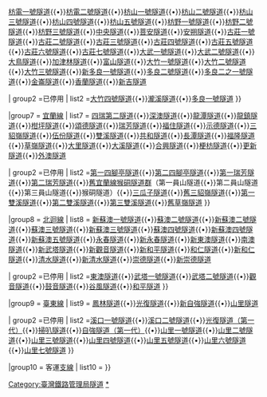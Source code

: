 {{navbox
| name = 臺灣鐵路管理局鐵路隧道
| title = [[臺灣鐵路管理局]][[隧道]]
| group1 = [[縱貫線北段]]
| listclass=hlist
| list1  =
{{Navbox subgroup
| style  = 
| groupstyle = 
| evenstyle  = 

| group1 = 使用中
| list1  =
* [[竹仔嶺隧道|第三代竹仔嶺隧道]]
* [[七堵隧道]]
* [[新七堵隧道]]
* [[五堵隧道]]
* [[五堵隧道|新五堵隧道]]
* [[臺北鐵路地下化專案|臺北鐵路地下化]]
* [[山佳隧道]]

| group2 = 已停用
| list2 =
* [[獅球嶺隧道|獅球嶺隧道（劉銘傳隧道）]]
* [[竹仔嶺隧道|第一代竹仔嶺隧道]]
* [[竹仔嶺隧道|第二代竹仔嶺隧道]]
* [[南港隧道 (縱貫鐵路)|南港隧道]]
* [[茶山隧道]]
* [[尖筆山隧道]]
* [[崎頂一、二號隧道|崎頂一號隧道]]
* [[崎頂一、二號隧道|崎頂二號隧道]]
}}

|group2 = [[台中線]]
| list2  =
{{Navbox subgroup
| style  = 
| groupstyle = 
| evenstyle  = 

| group1 = 使用中
| list1  =
* [[豐富隧道|豐富隧道（第三代造橋隧道）]]
* [[苗南隧道]]
* [[銅鑼隧道]]
* [[三義隧道]]
* [[三泰隧道]]
* [[泰安隧道]]
* [[后豐隧道]]

| group2 = 已停用
| list2 =
* [[見返坂隧道 (西坑尾隧道)|見返坂隧道（第一代造橋隧道）]]
* [[造橋隧道|造橋隧道（第二代造橋隧道）]]
* [[苗栗隧道]]
* [[舊銅鑼隧道]]
* [[舊山線一號隧道]]
* [[舊山線二號隧道]]
* [[舊山線三號隧道]]
* [[舊山線四號隧道]]
* [[舊山線五號隧道]]
* [[舊山線六號隧道]]
* [[舊山線七號隧道]]
* [[舊山線八號隧道]]
* [[舊山線九號隧道]]
}}

|group3 = [[海岸線 (臺鐵)|海岸線]]
| list3  =
{{Navbox subgroup
| style  = 
| groupstyle = 
| evenstyle  = 

| group1 =使用中
| list1  =
* [[大甲隧道]]

| group2 = 已停用
| list2 =
* [[白沙屯隧道群|後龍過港隧道]]
**第一白沙屯隧道
**第二白沙屯隧道
**第三白沙屯隧道
}}

|group4 = [[縱貫線南段]]
| list4  =
{{Navbox subgroup
| style  = 
| groupstyle = 
| evenstyle  = 

| group1 = 使用中
| list1  =
* [[高雄市區鐵路地下化計畫|高雄鐵路地下化]]

| group2 = 已停用
| list2 = 無
}}

|group5 = [[屏東線]]
| list5  =
{{Navbox subgroup
| style  = 
| groupstyle = 
| evenstyle  = 

| group1 = 使用中
| list1  =
* [[高雄市區鐵路地下化計畫|高雄鐵路地下化]]

| group2 = 已停用
| list2 = 無
}}

|group6 = [[南迴線]]
| list6  =
{{Navbox subgroup
| style  = 
| groupstyle = 
| evenstyle  = 

| group1 =使用中
| list1  =[[嘉和遮體]]{{•}}[[內獅隧道]]{{•}}[[枋電一號隧道]]{{•}}[[枋電二號隧道]]{{•}}[[枋山一號隧道]]{{•}}[[枋山二號隧道]]{{•}}[[枋山三號隧道]]{{•}}[[枋山四號隧道]]{{•}}[[枋山五號隧道]]{{•}}[[枋野一號隧道]]{{•}}[[枋野二號隧道]]{{•}}[[枋野三號隧道]]{{•}}[[中央隧道]]{{•}}[[菩安隧道]]{{•}}[[安朔隧道]]{{•}}[[古莊一號隧道]]{{•}}[[古莊二號隧道]]{{•}}[[古莊三號隧道]]{{•}}[[古莊四號隧道]]{{•}}[[古莊五號隧道]]{{•}}[[古莊六號隧道]]{{•}}[[古莊七號隧道]]{{•}}[[大武一號隧道]]{{•}}[[大武二號隧道]]{{•}}[[大鳥隧道]]{{•}}[[加津林隧道]]{{•}}[[富山隧道]]{{•}}[[大竹一號隧道]]{{•}}[[大竹二號隧道]]{{•}}[[大竹三號隧道]]{{•}}[[新多良一號隧道]]{{•}}[[多良二號隧道]]{{•}}[[多良二之一號隧道]]{{•}}[[金崙隧道]]{{•}}[[香蘭隧道]]{{•}}[[新吉隧道]]

| group2 =已停用
| list2 =[[大竹四號隧道]]{{•}}[[瀧溪隧道]]{{•}}[[多良一號隧道]]
}}

|group7 = [[宜蘭線]]
| list7  =
{{Navbox subgroup
| style  = 
| groupstyle = 
| evenstyle  = 

| group1 =使用中
| list1  =[[四瑞第一隧道]]{{•}}[[四瑞第二隧道]]{{•}}[[深澳隧道]]{{•}}[[龍潭隧道]]{{•}}[[龍鎮隧道]]{{•}}[[柑坪隧道]]{{•}}[[頌德隧道]]{{•}}[[瑞芳隧道]]{{•}}[[福住隧道]]{{•}}[[示德隧道]]{{•}}[[三貂嶺隧道]]{{•}}[[伍份隧道]]{{•}}[[雙溪隧道]]{{•}}[[共和隧道]]{{•}}[[長潭隧道]]{{•}}[[福隆隧道]]{{•}}[[草嶺隧道]]{{•}}[[大里隧道]]{{•}}[[大溪隧道]]{{•}}[[合興隧道]]{{•}}[[梗枋隧道]]{{•}}[[更新隧道]]{{•}}[[外澳隧道]]

| group2 =已停用
| list2 =[[第一四腳亭隧道]]{{•}}[[第二四腳亭隧道]]{{•}}[[第一瑞芳隧道]]{{•}}[[第二瑞芳隧道]]{{•}}[[舊宜蘭線猴硐隧道群]]（第一員山隧道{{•}}第二員山隧道{{•}}第三員山隧道{{•}}猴硐隧道）{{•}}[[舊三貂嶺隧道|三瓜子隧道]]{{•}}[[舊三貂嶺隧道]]{{•}}[[第一雙溪隧道]]{{•}}[[第二雙溪隧道]]{{•}}[[第三雙溪隧道]]{{•}}[[舊草嶺隧道]]
}}

|group8 = [[北迴線]]
| list8  =
{{Navbox subgroup
| style  = 
| groupstyle = 
| evenstyle  = 

| group1 =使用中
| list1  =[[蘇澳一號隧道]]{{•}}[[新蘇澳一號隧道]]{{•}}[[蘇澳二號隧道]]{{•}}[[新蘇澳二號隧道]]{{•}}[[蘇澳三號隧道]]{{•}}[[新蘇澳三號隧道]]{{•}}[[蘇澳四號隧道]]{{•}}[[新蘇澳四號隧道]]{{•}}[[新蘇澳五號隧道]]{{•}}[[新永春隧道|永春隧道]]{{•}}[[新永春隧道]]{{•}}[[新東澳隧道]]{{•}}[[南澳隧道]]{{•}}[[新武塔隧道]]{{•}}[[新觀音隧道]]{{•}}[[新和平隧道]]{{•}}[[和仁隧道 (台鐵)|和仁隧道]]{{•}}[[和仁隧道 (台鐵)|新和仁隧道]]{{•}}[[清水隧道 (台鐵)|清水隧道]]{{•}}[[清水隧道 (台鐵)|新清水隧道]]{{•}}[[崇德隧道 (台鐵)|崇德隧道]]{{•}}[[崇德隧道 (台鐵)|新崇德隧道]]

| group2 =已停用
| list2 =[[東澳隧道 (隧道)|東澳隧道]]{{•}}[[武塔一號隧道]]{{•}}[[武塔二號隧道]]{{•}}[[觀音隧道 (台鐵)|觀音隧道]]{{•}}[[鼓音隧道]]{{•}}[[谷風隧道 (台鐵)|谷風隧道]]{{•}}[[和平隧道]]
}}

|group9 = [[臺東線]]
| list9  =
{{Navbox subgroup
| style  = 
| groupstyle = 
| evenstyle  = 

| group1 =使用中
| list1  =[[溪口隧道]]{{•}}[[鳳林隧道]]{{•}}[[光復隧道]]{{•}}[[自強隧道 (花蓮縣)|新自強隧道]]{{•}}[[山里隧道]]

| group2 =已停用
| list2 =[[溪口隧道|溪口一號隧道]]{{•}}[[溪口隧道|溪口二號隧道]]{{•}}[[光復隧道|光復隧道（第一代）]]{{•}}[[掃叭隧道]]{{•}}[[自強隧道 (花蓮縣)|自強隧道（第一代）]]{{•}}[[山里隧道#山里隧道群|山里一號隧道]]{{•}}[[山里隧道#山里隧道群|山里二號隧道]]{{•}}[[山里隧道#山里隧道群|山里三號隧道]]{{•}}[[山里隧道#山里隧道群|山里四號隧道]]{{•}}[[山里隧道#山里隧道群|山里五號隧道]]{{•}}[[山里隧道#山里隧道群|山里六號隧道]]{{•}}[[山里隧道#山里隧道群|山里七號隧道]]
}}

|group10 = 客運[[支線]]
| list10  =
{{Navbox subgroup
| style  = 
| groupstyle = 
| evenstyle  = 

| group1 = [[平溪線]]
| list1  =
* [[第一隧道 (平溪線)|第一隧道]]
* [[第二隧道 (平溪線)|第二隧道]]
* [[第三隧道 (平溪線)|第三隧道]]
* [[第四隧道 (平溪線)|第四隧道]]
* [[平溪假隧道]]
* [[第五隧道 (平溪線)|第五隧道]]
* [[第六隧道 (平溪線)|第六隧道]]

| group2 = [[內灣線]]
| list2 =
* [[竹東隧道]]
* [[合興隧道]]
* [[南河隧道]]
* [[九芎坪隧道]]
* [[內灣隧道]]

| group3 = [[集集線]]
| list3 =
* [[一號隧道 (集集線)|一號隧道]]
* [[二號隧道 (集集線)|二號隧道]]
* [[中興隧道 (臺鐵)|中興隧道]]
* [[第一明隧道 (集集線)|第一明隧道]]
* [[第二明隧道 (集集線)|第二明隧道]]
* [[四號隧道 (集集線)|四號隧道]]
* [[五號隧道 (集集線)|五號隧道]]
* [[六號隧道 (集集線)|六號隧道]]

| group4 = [[深澳線]]
| list4 =
* [[瑞澳隧道]]
* [[一號隧道 (深澳線)|一號隧道]]
* [[第二隧道 (深澳線)|第二隧道]]
* [[第三隧道 (深澳線)|第三隧道]]
* [[第四隧道 (深澳線)|第四隧道]]
}}
}}<includeonly>
[[Category:臺灣鐵路管理局隧道]]</includeonly>
[[Category:臺灣鐵路管理局隧道|*]]